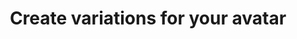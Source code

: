 ---
title: "Create variations for your avatar"
description: "How to create different styles and variations for your avatar"
---